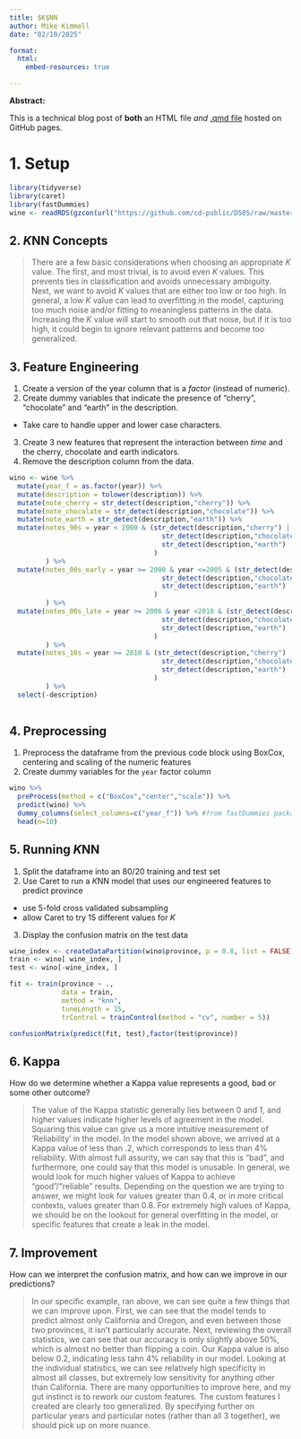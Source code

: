 ---
title: $K$NN
author: Mike Kimmell
date: "02/10/2025"

format: 
  html:  
    embed-resources: true

---

**Abstract:**

This is a technical blog post of **both** an HTML file *and* [.qmd file](knn.qmd) hosted on GitHub pages.

# 1. Setup

```{r}
library(tidyverse)
library(caret)
library(fastDummies)
wine <- readRDS(gzcon(url("https://github.com/cd-public/D505/raw/master/dat/pinot.rds")))
```

## 2. $K$NN Concepts

> There are a few basic considerations when choosing an appropriate $K$ value. The first, and most trivial, is to avoid even $K$ values. This prevents ties in classification and avoids unnecessary ambiguity. Next, we want to avoid $K$ values that are either too low or too high. In general, a low $K$ value can lead to overfitting in the model, capturing too much noise and/or fitting to meaningless patterns in the data. Increasing the $K$ value will start to smooth out that noise, but if it is too high, it could begin to ignore relevant patterns and become too generalized.

## 3. Feature Engineering

1. Create a version of the year column that is a *factor* (instead of numeric).
2. Create dummy variables that indicate the presence of "cherry", "chocolate" and "earth" in the description.
  - Take care to handle upper and lower case characters.
3. Create 3 new features that represent the interaction between *time* and the cherry, chocolate and earth indicators.
4. Remove the description column from the data.

```{r}
wino <- wine %>%
  mutate(year_f = as.factor(year)) %>%
  mutate(description = tolower(description)) %>%
  mutate(note_cherry = str_detect(description,"cherry")) %>% 
  mutate(note_chocolate = str_detect(description,"chocolate")) %>%
  mutate(note_earth = str_detect(description,"earth")) %>%
  mutate(notes_90s = year < 2000 & (str_detect(description,"cherry") | 
                                      str_detect(description,"chocolate") | 
                                      str_detect(description,"earth")
                                    )
         ) %>%
  mutate(notes_00s_early = year >= 2000 & year <=2005 & (str_detect(description,"cherry") | 
                                      str_detect(description,"chocolate") | 
                                      str_detect(description,"earth")
                                    )
         ) %>%
  mutate(notes_00s_late = year >= 2006 & year <2010 & (str_detect(description,"cherry") | 
                                      str_detect(description,"chocolate") | 
                                      str_detect(description,"earth")
                                    )
         ) %>%
  mutate(notes_10s = year >= 2010 & (str_detect(description,"cherry") | 
                                      str_detect(description,"chocolate") | 
                                      str_detect(description,"earth")
                                    )
         ) %>%
  select(-description)
  
```
## 4. Preprocessing

1. Preprocess the dataframe from the previous code block using BoxCox, centering and scaling of the numeric features
2. Create dummy variables for the `year` factor column

```{r}
wino %>% 
  preProcess(method = c("BoxCox","center","scale")) %>% 
  predict(wino) %>%
  dummy_columns(select_columns=c("year_f")) %>% #from fastDummies package
  head(n=10)
```


## 5. Running $K$NN

1. Split the dataframe into an 80/20 training and test set
2. Use Caret to run a $K$NN model that uses our engineered features to predict province
  - use 5-fold cross validated subsampling 
  - allow Caret to try 15 different values for $K$
3. Display the confusion matrix on the test data


```{r}
wine_index <- createDataPartition(wino$province, p = 0.8, list = FALSE)
train <- wino[ wine_index, ]
test <- wino[-wine_index, ]

fit <- train(province ~ .,
             data = train, 
             method = "knn",
             tuneLength = 15,
             trControl = trainControl(method = "cv", number = 5))

confusionMatrix(predict(fit, test),factor(test$province))
```

## 6. Kappa

How do we determine whether a Kappa value represents a good, bad or some other outcome?

> The value of the Kappa statistic generally lies between 0 and 1, and higher values indicate higher levels of agreement in the model. Squaring this value can give us a more intuitive measurement of 'Reliability' in the model. In the model shown above, we arrived at a Kappa value of less than .2, which corresponds to less than 4% reliability. With almost full assurity, we can say that this is "bad", and furthermore, one could say that this model is unusable. In general, we would look for much higher values of Kappa to achieve "good"/"reliable" results. Depending on the question we are trying to answer, we might look for values greater than 0.4, or in more critical contexts, values greater than 0.8. For extremely high values of Kappa, we should be on the lookout for general overfitting in the model, or specific features that create a leak in the model.

## 7. Improvement

How can we interpret the confusion matrix, and how can we improve in our predictions?

> In our specific example, ran above, we can see quite a few things that we can improve upon. First, we can see that the model tends to predict almost only California and Oregon, and even between those two provinces, it isn't particularly accurate. Next, reviewing the overall statistics, we can see that our accuracy is only slightly above 50%, which is almost no better than flipping a coin. Our Kappa value is also below 0.2, indicating less tahn 4% reliability in our model. Looking at the individual statistics, we can see relatively high specificity in almost all classes, but extremely low sensitivity for anything other than California. There are many opportunities to improve here, and my gut instinct is to rework our custom features. The custom features I created are clearly too generalized. By specifying further on particular years and particular notes (rather than all 3 together), we should pick up on more nuance.